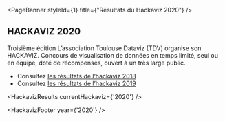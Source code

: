 
<PageBanner 
  styleId={1}
  title={"Résultats du Hackaviz 2020"}
/>

<section id="one">
<div className="inner">

# HACKAVIZ 2020
Troisième édition
L’association Toulouse Dataviz (TDV) organise son HACKAVIZ. Concours de visualisation de données en temps limité, seul ou en équipe, doté de récompenses, ouvert à un très large public.

- Consultez [les résultats de l‘hackaviz 2018](/hackaviz/2018-results)
- Consultez [les résultats de l’hackaviz 2019](/hackaviz/2019-results)

<HackavizResults
  currentHackaviz={'2020'}
/>

<HackavizFooter 
  year={'2020'}
/>

</div>
</section>